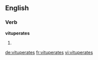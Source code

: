 
==English==

===Verb===
'''vituperates'''

# {{third-person singular of|vituperate}}

[[de:vituperates]]
[[fr:vituperates]]
[[vi:vituperates]]